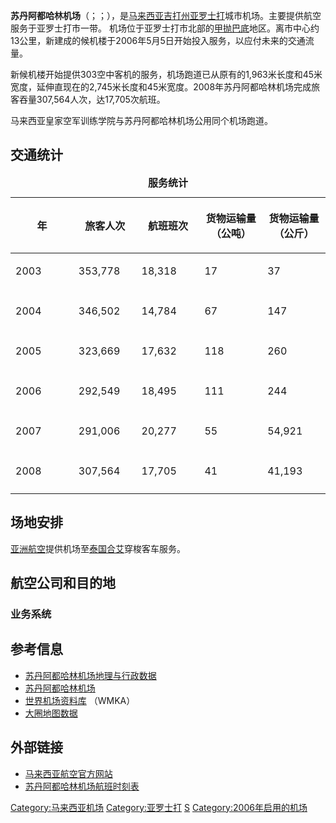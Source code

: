 {{Unreferenced|time=2016-01-04T14:58:47+00:00}} 
{{Infobox Airport |
 airport_name =苏丹阿都哈林机场<br />Sultan Abdul Halim Airport<br/>Lapangan Terbang Sultan Abdul Halim|
 photo = AOR Terminal.jpg |
 type = 民用/军用机场 |
 location = {{MYS}}[[吉打州|吉打州]][[亚罗士打|亚罗士打]]|
 run by = 马来西亚航空控股公司|
 city = [[馬來西亞|馬來西亞]][[吉打|吉打]][[亚罗士打|亚罗士打]] |
 opened = 2006年5月5日 |
 elevation = 5米| 
 distance_to_city = 13|
 IATA = AOR|
 ICAO = WMKA|
 coordinates={{nowrap|{{coord|06|11|22|N|100|23|53|E|type:airport_region:MY}}}}|
 runway1_heading = 04/22 |
 runway1_feet = 9006|
 runway1_meter = 2745 |
 runway1_surface =[[沥青|沥青]] |
  stat_year = 2008年 |
  stat_passenger = 307,564人次 |
  stat_cargo = |
  stat_flight = 17,705 |
}}
'''苏丹阿都哈林机场'''（{{lang-en|Sultan Abdul Halim Airport}}；{{lang-ms|Lapangan Terbang Sultan Abdul Halim}}；{{airport codes|AOR|WMKA}}），是[[马来西亚|马来西亚]][[吉打州|吉打州]][[亚罗士打|亚罗士打]]城市机场。主要提供航空服务于亚罗士打市一带。
机场位于亚罗士打市北部的[[甲抛巴底|甲抛巴底]]地区。离市中心约13公里，新建成的候机楼于2006年5月5日开始投入服务，以应付未来的交通流量。

新候机楼开始提供303空中客机的服务，机场跑道已从原有的1,963米长度和45米宽度，延伸直现在的2,745米长度和45米宽度。2008年苏丹阿都哈林机场完成旅客吞量307,564人次，达17,705次航班。

马来西亚皇家空军训练学院与苏丹阿都哈林机场公用同个机场跑道。

==交通统计==

{|class="wikitable sortable" style="font-size:89%;width:100%"
|+ '''服务统计'''
|- bgcolor=darkgrey
! width="20%"|年||  width="20%"|旅客人次|| width="20%"|航班班次|| width="20%"|货物运输量（公吨）|| width="20%"|货物运输量（公斤）
|-
|2003
|353,778
|18,318
|17
|37
|-
|-
|2004
|346,502
|14,784
|67
|147
|-
|-
|2005
|323,669
|17,632
|118
|260
|-
|-
|2006
|292,549
|18,495
|111
|244
|-
|-
|2007
|291,006
|20,277
|55
|54,921
|-
|-
|2008
|307,564
|17,705
|41
|41,193
|-
|}

==场地安排==
[[亚洲航空|亚洲航空]]提供机场至[[泰国|泰国]][[合艾|合艾]]穿梭客车服务。

==航空公司和目的地==
===业务系统===
{{Airport-dest-list
|[[马来西亚航空|马来西亚航空]]| [[吉隆坡国际机场|吉隆坡国际机场]]
|[[亚洲航空|亚洲航空]]| [[士乃国际机场|新山]]<ref>https://www.theedgemarkets.com/article/airasia-start-jbalor-setar-jbipoh-flights-oct-1</ref>, [[吉隆坡国际机场|吉隆坡国际机场]]
|[[飞萤航空|飞萤航空]]| [[梳邦机场|梳邦机场]]
}}

==参考信息== 
* [http://aip.dca.gov.my/aip%20pdf/AD/AD2/WMKA/WMKA-Alor%20StarSultan%20Abdul%20Halim.pdf 苏丹阿都哈林机场地理与行政数据] {{Wayback|url=http://aip.dca.gov.my/aip%20pdf/AD/AD2/WMKA/WMKA-Alor%20StarSultan%20Abdul%20Halim.pdf |date=20131007045850 }}{{en}}
* [http://www.malaysiaairports.com.my/index.php?ch=38&pg=157&ac=1034 苏丹阿都哈林机场] {{Wayback|url=http://www.malaysiaairports.com.my/index.php?ch=38&pg=157&ac=1034 |date=20180929111507 }}{{en}}
* [https://web.archive.org/web/20110516140235/http://worldaerodata.com/wad.cgi?id=MY84798&sch=WMKA   世界机场资料库 ] （WMKA）
* [http://www.gcmap.com/airport/AOR 大圈地图数据] {{Wayback|url=http://www.gcmap.com/airport/AOR |date=20190824105332 }}{{en}}

==外部链接==
* [http://www.malaysiaairports.com.my/index.php?ch=17&pg=55&ac=177 马来西亚航空官方网站] {{Wayback|url=http://www.malaysiaairports.com.my/index.php?ch=17&pg=55&ac=177 |date=20180929122840 }} {{en}}
* [https://web.archive.org/web/20110610115614/http://flight.klia.com.my/ 苏丹阿都哈林机场航班时刻表]{{en}}

{{马来西亚机场}}

[[Category:马来西亚机场|Category:马来西亚机场]]
[[Category:亚罗士打|Category:亚罗士打]]
[[Category:冠以人名的亞洲機場|S]]
[[Category:2006年启用的机场|Category:2006年启用的机场]]